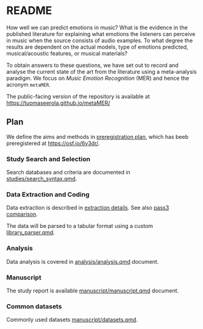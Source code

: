 # README

How well we can predict emotions in music? What is the evidence in the published literature for explaining what emotions the listeners can perceive in music when the source consists of audio examples. To what degree the results are dependent on the actual models, type of emotions predicted, musical/acoustic features, or musical materials?

To obtain answers to these questions, we have set out to record and analyse the current state of the art from the literature using a meta-analysis paradigm. We focus on *Music Emotion Recognition* (MER) and hence the acronym `metaMER`.

The public-facing version of the repository is available at
[https://tuomaseerola.github.io/metaMER/](https://tuomaseerola.github.io/metaMER/)

## Plan

We define the aims and methods in [preregistration plan](preregistration/preregistration.qmd), which has beeb preregistered at [https://osf.io/6y3dr/](https://osf.io/6y3dr/).

### Study Search and Selection

Search databases and criteria are documented in [studies/search_syntax.qmd](studies/search_syntax.qmd).

### Data Extraction and Coding

Data extraction is described in [extraction details](studies/extraction_details.qmd). See also [pass3 comparison ](studies/pass3_comparison.qmd). 

The data will be parsed to a tabular format using a custom [library_parser.qmd](studies/library_parser.qmd).

### Analysis

Data analysis is covered in [analysis/analysis.qmd](analysis/analysis.qmd) document.

### Manuscript

The study report is available [manuscript/manuscript.qmd](manuscript/manuscript.qmd) document.

### Common datasets

Commonly used datasets [manuscript/datasets.qmd](manuscript/datasets.qmd).

